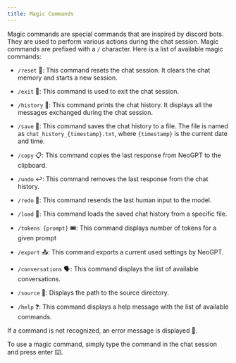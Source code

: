 ```yaml
---
title: Magic Commands 
---
```


Magic commands are special commands that are inspired by discord bots. They are used to perform various actions during the chat session. Magic commands are prefixed with a `/` character.  Here is a list of available magic commands:

- `/reset` 🔄: This command resets the chat session. It clears the chat memory and starts a new session.

- `/exit` 🚪: This command is used to exit the chat session.

- `/history` 📜: This command prints the chat history. It displays all the messages exchanged during the chat session.

- `/save` 💾: This command saves the chat history to a file. The file is named as `chat_history_{timestamp}.txt`, where `{timestamp}` is the current date and time.

- `/copy` 📋: This command copies the last response from NeoGPT to the clipboard.

- `/undo` ↩️: This command removes the last response from the chat history.

- `/redo` 🔁: This command resends the last human input to the model.

- `/load` 🍞: This command loads the saved chat history from a specific file.

- `/tokens {prompt}` 🎟️: This command displays number of tokens for a given prompt

- `/export` 📤: This command exports a current used settings by NeoGPT.

- `/conversations` 🗣️: This command displays the list of available conversations.

- `/source` 📄: Displays the path to the source directory.

- `/help` ❓: This command displays a help message with the list of available commands.

If a command is not recognized, an error message is displayed 🚫.

To use a magic command, simply type the command in the chat session and press enter ⌨️.
